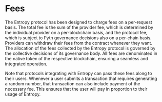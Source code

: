 # Fees

The Entropy protocol has been designed to charge fees on a per-request basis. The total fee is
the sum of the provider fee, which is determined by the individual provider on a per-blockchain
basis, and the protocol fee, which is subject to Pyth governance decisions also on a per-chain
basis. Providers can withdraw their fees from the contract whenever they want.
The allocation of the fees collected by the Entropy protocol is governed by the
collective decisions of its governance body. All fees are denominated in the native token
of the respective blockchain, ensuring a seamless and integrated operation.

Note that protocols integrating with Entropy can pass these fees along to their users. Whenever
a user submits a transaction that requires generating a random number, that transaction can also
include payment of the necessary fee. This ensures that the user will pay in proportion to their
usage of Entropy.
